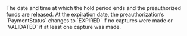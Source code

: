   
<ParamField body="ExpirationDate" type="timestamp">     
The date and time at which the hold period ends and the preauthorized funds are released.  
At the expiration date, the preauthorization’s `PaymentStatus` changes to `EXPIRED` if no captures were made or `VALIDATED` if at least one capture was made.  
</ParamField>